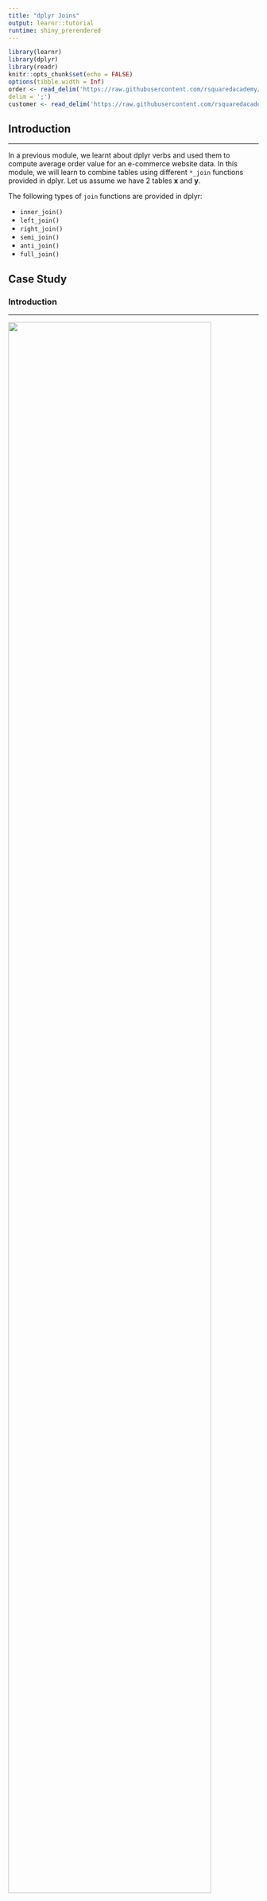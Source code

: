```yaml
---
title: "dplyr Joins"
output: learnr::tutorial
runtime: shiny_prerendered
---
```


```r
library(learnr)
library(dplyr)
library(readr)
knitr::opts_chunk$set(echo = FALSE)
options(tibble.width = Inf)
order <- read_delim('https://raw.githubusercontent.com/rsquaredacademy/datasets/master/order.csv', 
delim = ';')
customer <- read_delim('https://raw.githubusercontent.com/rsquaredacademy/datasets/master/customer.csv', delim = ';')
```

## Introduction

<hr>

In a previous module, we learnt about dplyr verbs and used them to compute average order value for an e-commerce website data. In this module, we will learn to combine tables using different `*_join` functions provided in dplyr. Let us assume we have 2 tables **x** and **y**. 

The following types of `join` functions are provided in dplyr:

- `inner_join()`
- `left_join()`
- `right_join()`
- `semi_join()`
- `anti_join()`
- `full_join()`


## Case Study

### Introduction

<hr>

![](/srv/shiny-server/dplyr-part-2/images/join_data.png){width=90%}

We have two data sets with details of customers and their orders. We will use 
the above functions to combine the data sets in different ways to glean 
information about customer orders. 

## Data

### Orders

<hr>

```r
order
```

### Customers

<hr>

```r
customer
```

## Example Data 

<hr>

![](/srv/shiny-server/dplyr-part-2/images/join.png){width=90%}

## Inner Join

<hr>

![](/srv/shiny-server/dplyr-part-2/images/draw_inner.png){width=90%}

`inner_join()` returns all rows from x where there are matching values in y, 
and all columns from x and y. If there are multiple matches between x and y, 
all combination of the matches are returned.

```r

```

```r
inner_join(customer, order, by = "id")
```

## Left Join

<hr>

`left_join()` returns all rows from x, and all columns from x and y. Rows in x 
with no match in y will have NA values in the new columns. If there are 
multiple matches between x and y, all combinations of the matches are returned.

![](/srv/shiny-server/dplyr-part-2/images/draw_left.png){width=90%}

```r

```

```r
left_join(customer, order, by = "id")
```

## Right Join

<hr>

`right_join()` returns all rows from y, and all columns from x and y. Rows in y 
with no match in x will have NA values in the new columns. If there are 
multiple matches between x and y, all combinations of the matches are returned.

![](/srv/shiny-server/dplyr-part-2/images/draw_right.png){width=90%}

```r

```

```r
right_join(customer, order, by = "id")
```

## Semi Join

<hr>

`semi_join()` returns all rows from x where there are matching values in y, 
keeping just columns from x. A semi join differs from an inner join because an 
inner join will return one row of x for each matching row of y, where a semi 
join will never duplicate rows of x.

![](/srv/shiny-server/dplyr-part-2/images/draw_semi.png){width=90%}

```r

```

```r
semi_join(customer, order, by = "id")
```

## Anti Join

<hr>

`anti_join()` returns all rows from x where there are not matching values in y, 
keeping just columns from x.

![](/srv/shiny-server/dplyr-part-2/images/draw_anti.png){width=90%}

```r

```

```r
anti_join(customer, order, by = "id")
```

## Full Join

<hr>

`full_join()` returns all rows and all columns from both x and y. Where there 
are not matching values, returns NA for the one missing.

![](/srv/shiny-server/dplyr-part-2/images/draw_full.png){width=90%}

```r

```

```r
full_join(customer, order, by = "id")
```

## References

<hr>

- https://dplyr.tidyverse.org/
- http://r4ds.had.co.nz/relational-data.html